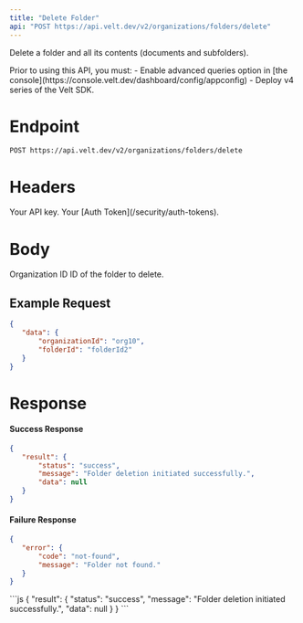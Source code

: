 ```yaml
---
title: "Delete Folder"
api: "POST https://api.velt.dev/v2/organizations/folders/delete"
---
```


Delete a folder and all its contents (documents and subfolders).

<Warning>
Prior to using this API, you must:
- Enable advanced queries option in [the console](https://console.velt.dev/dashboard/config/appconfig)
- Deploy v4 series of the Velt SDK.
</Warning>

# Endpoint

`POST https://api.velt.dev/v2/organizations/folders/delete`

# Headers

<ParamField header="x-velt-api-key" type="string" required>
  Your API key.
</ParamField>

<ParamField header="x-velt-auth-token" type="string" required>
  Your [Auth Token](/security/auth-tokens).
</ParamField>

# Body

<ParamField body="data" type="object" required>
  <Expandable title="properties">
    <ParamField body="organizationId" type="string" required>
      Organization ID
    </ParamField>
    <ParamField body="folderId" type="string" required>
      ID of the folder to delete.
    </ParamField>
  </Expandable>
</ParamField>

## **Example Request**

```JSON
{
   "data": {
       "organizationId": "org10",
       "folderId": "folderId2"
   }
}
```

# Response

#### Success Response

```JSON
{
   "result": {
       "status": "success",
       "message": "Folder deletion initiated successfully.",
       "data": null
   }
}
```

#### Failure Response

```JSON
{
   "error": {
       "code": "not-found",
       "message": "Folder not found."
   }
}
```

<ResponseExample>
```js
{
   "result": {
       "status": "success",
       "message": "Folder deletion initiated successfully.",
       "data": null
   }
}
```
</ResponseExample>
